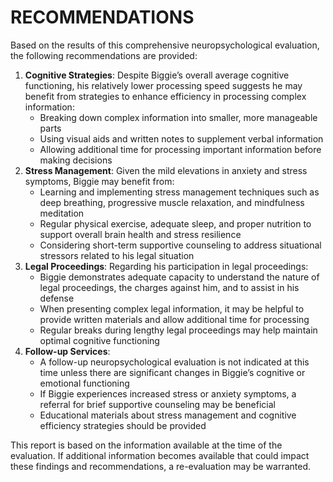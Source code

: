# RECOMMENDATIONS

Based on the results of this comprehensive neuropsychological evaluation, the following recommendations are provided:

1. **Cognitive Strategies**: Despite Biggie's overall average cognitive functioning, his relatively lower processing speed suggests he may benefit from strategies to enhance efficiency in processing complex information:
   - Breaking down complex information into smaller, more manageable parts
   - Using visual aids and written notes to supplement verbal information
   - Allowing additional time for processing important information before making decisions

2. **Stress Management**: Given the mild elevations in anxiety and stress symptoms, Biggie may benefit from:
   - Learning and implementing stress management techniques such as deep breathing, progressive muscle relaxation, and mindfulness meditation
   - Regular physical exercise, adequate sleep, and proper nutrition to support overall brain health and stress resilience
   - Considering short-term supportive counseling to address situational stressors related to his legal situation

3. **Legal Proceedings**: Regarding his participation in legal proceedings:
   - Biggie demonstrates adequate capacity to understand the nature of legal proceedings, the charges against him, and to assist in his defense
   - When presenting complex legal information, it may be helpful to provide written materials and allow additional time for processing
   - Regular breaks during lengthy legal proceedings may help maintain optimal cognitive functioning

4. **Follow-up Services**:
   - A follow-up neuropsychological evaluation is not indicated at this time unless there are significant changes in Biggie's cognitive or emotional functioning
   - If Biggie experiences increased stress or anxiety symptoms, a referral for brief supportive counseling may be beneficial
   - Educational materials about stress management and cognitive efficiency strategies should be provided

This report is based on the information available at the time of the evaluation.
If additional information becomes available that could impact these findings and
recommendations, a re-evaluation may be warranted.
